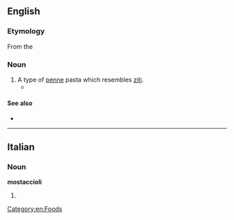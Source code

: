 ==English==

===Etymology===

From the {{etyl|it}}

===Noun===
{{en-noun|-}}

# A type of [[penne]] pasta which resembles [[ziti]].
#* {{quote-news|1988|May 27|Barbara W. Siebel|Tina and Rosie's Farewell|Chicago Reader|url=https://securesite.chireader.com/cgi-bin/Archive/abridged2.bat?path=1988/880527/LETTERS/SIEBEL
|passage=My husband provided the keg of beer and Tina made huge bowls of '''mostaccioli''' (not lasagna, never in ten years lasagna!). }}

====See also====
* {{pedialite|Penne pasta}}

[[Category:en:Foods]]

----

==Italian==

===Noun===
'''mostaccioli''' {{m}}

# {{plural of|mostacciolo|lang=it}}